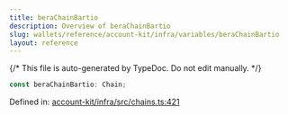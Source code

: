```yaml
---
title: beraChainBartio
description: Overview of beraChainBartio
slug: wallets/reference/account-kit/infra/variables/beraChainBartio
layout: reference
---
```


{/* This file is auto-generated by TypeDoc. Do not edit manually. */}

```ts
const beraChainBartio: Chain;
```

Defined in: [account-kit/infra/src/chains.ts:421](https://github.com/alchemyplatform/aa-sdk/blob/ad165355d980f9a16dd388088895bfc851df8656/account-kit/infra/src/chains.ts#L421)
